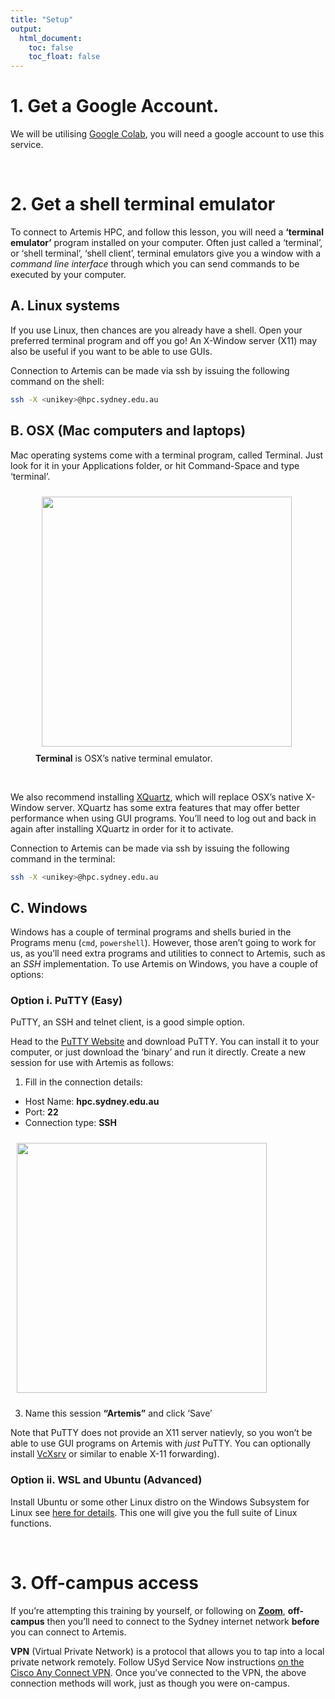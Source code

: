 ```yaml
---
title: "Setup"
output:
  html_document:
    toc: false
    toc_float: false
---
```


# 1. Get a Google Account.

We will be utilising [Google Colab](https://colab.research.google.com/), you will need a google account to use this service.

<br>


# 2. Get a shell terminal emulator

To connect to Artemis HPC, and follow this lesson, you will need a **'terminal emulator'** program installed on your computer. Often just called a 'terminal', or 'shell terminal', 'shell client', terminal emulators give you a window with a _command line interface_ through which you can send commands to be executed by your computer.


## A. Linux systems

If you use Linux, then chances are you already have a shell. Open your preferred terminal program and off you go! An X-Window server (X11) may also be useful if you want to be able to use GUIs.

Connection to Artemis can be made via ssh by issuing the following command on the shell:
```bash
ssh -X <unikey>@hpc.sydney.edu.au
```


## B. OSX (Mac computers and laptops)

Mac operating systems come with a terminal program, called Terminal. Just look for it in your Applications folder, or hit Command-Space and type 'terminal'.

<figure>
  <img src="./fig/placeholder.png" style="margin:10px;height:400px" >
  <figcaption> <b>Terminal</b> is OSX's native terminal emulator.</figcaption>
</figure><br>

We also recommend installing [XQuartz](https://www.xquartz.org/), which will replace OSX's native X-Window server. XQuartz has some extra features that may offer better performance when using GUI programs. You'll need to log out and back in again after installing XQuartz in order for it to activate.

Connection to Artemis can be made via ssh by issuing the following command in the terminal:
```bash
ssh -X <unikey>@hpc.sydney.edu.au
```


## C. Windows

Windows has a couple of terminal programs and shells buried in the Programs menu (`cmd`, `powershell`). However, those aren't going to work for us, as you'll need extra programs and utilities to connect to Artemis, such as an _SSH_ implementation. To use Artemis on Windows, you have a couple of options:


### Option i. PuTTY (Easy)

PuTTY, an SSH and telnet client, is a good simple option.

Head to the [PuTTY Website](https://putty.org) and download PuTTY. You can install it to your computer, or just download the 'binary' and run it directly. Create a new session for use with Artemis as follows:

1. Fill in the connection details:
  - Host Name: **hpc.sydney.edu.au**
  - Port: **22**
  - Connection type: **SSH**

   <img src="./fig/placeholder.png" style="margin:10px;height:400px" >

3. Name this session **"Artemis"** and click 'Save'

Note that PuTTY does not provide an X11 server natievly, so you won't be able to use GUI programs on Artemis with _just_ PuTTY. You can optionally install [VcXsrv](https://sourceforge.net/projects/vcxsrv/) or similar to enable X-11 forwarding).


### Option ii. WSL and Ubuntu (Advanced)

Install Ubuntu or some other Linux distro on the Windows Subsystem for Linux see [here for details](https://ubuntu.com/tutorials/install-ubuntu-on-wsl2-on-windows-11-with-gui-support#1-overview). This one will give you the full suite of Linux functions.

<br>

# 3. Off-campus access

If you're attempting this training by yourself, or following on **[Zoom](https://uni-sydney.zoom.us/)**, __off-campus__ then you'll need to connect to the Sydney internet network __before__ you can connect to Artemis.

**VPN** (Virtual Private Network) is a protocol that allows you to tap into a local private network remotely. Follow USyd Service Now instructions [on the Cisco Any Connect VPN](https://sydneyuni.service-now.com/sm?id=kb_article_view&sysparm_article=KB0011049&sys_kb_id=9e86e1a3dbdf0c50e35b89e4059619b9). Once you've connected to the VPN, the above connection methods will work, just as though you were on-campus.
